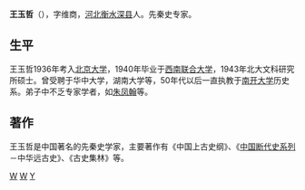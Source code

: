 '''王玉哲'''（{{bd|1913年||2005年|5月|catIdx=W王}}），字维商，[[河北|河北]][[衡水|衡水]][[深县|深县]]人。先秦史专家。

== 生平 ==
王玉哲1936年考入[[北京大学|北京大学]]，1940年毕业于[[国立西南联合大学|西南联合大学]]，1943年北大文科研究所硕士。曾受聘于华中大学，湖南大学等，50年代以后一直执教于[[南开大学|南开大学]]历史系。弟子中不乏专家学者，如[[朱凤瀚|朱凤翰]]等。

== 著作 ==
王玉哲是中国著名的先秦史学家，主要著作有《中国上古史纲》、《[[中国断代史系列|中国断代史系列]]－中华远古史》、《古史集林》等。

{{中国历史学家小作品}}

[[Category:中国历史学家|W]]
[[Category:深州人|W]]
[[Category:王姓|Y]]